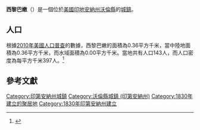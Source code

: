 {{noteTA
|G1=USState
|G2=地名
|G3=Unit
}}
{{Infobox settlement
|name            = 西黎巴嫩
|native_name = West Lebanon
|settlement_type          = [[鎮|城鎮]]
|image_skyline            = West-Lebanon-High-Street-in.jpg
|imagesize                = 250px
|image_map                = Warren County Indiana Incorporated and Unincorporated areas West Lebanon Highlighted 1882934.svg
|mapsize                  = 250px
|subdivision_type         = [[世界政區索引|國家]]
|subdivision_type1        = [[美国州份|州份]]
|subdivision_type2        = [[印地安納州行政區劃|縣]]
|subdivision_name         = [[美国|美国]]
|subdivision_name1        = [[印地安納州|印地安納州]]
|subdivision_name2        = [[沃倫縣_(印地安納州)|沃倫縣]]
|elevation_ft             = 719
|elevation_m              = 219
|timezone                 = [[北美东部时区|EST]]
|area_total_km2           = 0.36
|area_land_km2            = 0.36
|area_water_km2           = 0.00
|area_total_sq_mi         = 
|area_land_sq_mi          = 
|area_water_sq_mi         = 
|population_as_of         = [[2010年美國人口普查|2010]]
|population_footnotes     = 
|population_total         = 143
|population_density_km2   = auto
|population_density_sq_mi = auto
|utc_offset               = -5
|coordinates              = {{coord|40|16|14|N|87|23|09|W|display=inline,title}}
| coor_pinpoint           = 
| coordinates_footnotes   = 
|timezone_DST             = EDT
|utc_offset_DST           = -4
|postal_code_type         = [[美國郵區編號|郵區編號]]
|postal_code              = 47991
|area_code                = [[北美電話區號765|765]]
|blank_name = [[地名信息系统|GNIS ID]]
|blank_info = 445780<ref name="GNIS">{{cite gnis|445780|West Lebanon}}</ref>
}}
'''西黎巴嫩'''（{{lang-en|West Lebanon}}）是一個位於[[美國|美國]][[印地安納州|印地安納州]][[沃倫縣_(印地安納州)|沃倫縣]]的[[鎮|城鎮]]。

== 人口 ==
根據[[2010年美國人口普查|2010年美國人口普查]]的數據，西黎巴嫩的面積為0.36平方千米，當中陸地面積為0.36平方千米，而水域面積為0.00平方千米。當地共有人口143人，而人口密度為每平方千米397人。<ref name="GR8">{{cite web|url=http://factfinder2.census.gov|publisher=[[美国人口调查局|美国人口调查局]]|accessdate=2011-05-14|title=American FactFinder|archive-date=2013-09-11|archive-url=https://web.archive.org/web/20130911234518/http://factfinder2.census.gov/|dead-url=no}}</ref>

== 參考文獻 ==
{{reflist}}

{{沃倫縣 (印地安納州)}}

{{DEFAULTSORT:West Lebanon, Indiana}}
[[Category:印第安納州城鎮|Category:印第安納州城鎮]]
[[Category:沃倫縣城鎮_(印第安納州)|Category:沃倫縣城鎮 (印第安納州)]]
[[Category:1830年建立的聚居地|Category:1830年建立的聚居地]]
[[Category:1830年印第安納州建立|Category:1830年印第安納州建立]]

{{Indiana-geo-stub}}